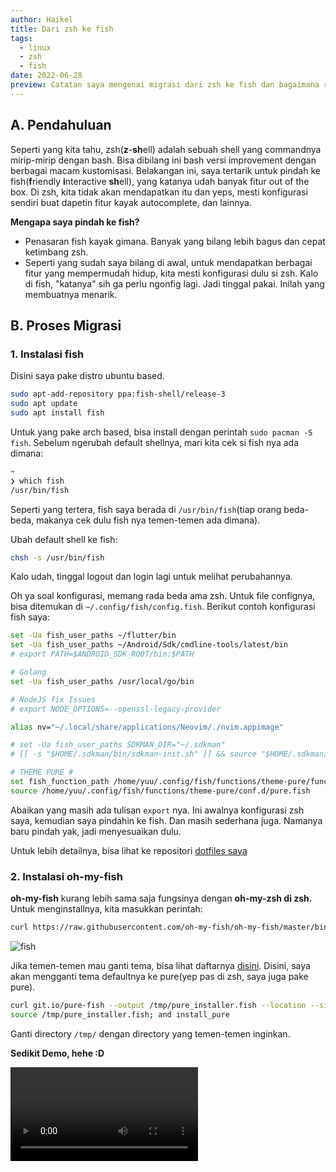 ```yaml
---
author: Haikel
title: Dari zsh ke fish
tags:
  - linux
  - zsh
  - fish
date: 2022-06-28
preview: Catatan saya mengenai migrasi dari zsh ke fish dan bagaimana rasanya
---
```


## A. Pendahuluan

Seperti yang kita tahu, zsh(**z**-**sh**ell) adalah sebuah shell yang commandnya mirip-mirip dengan bash. Bisa dibilang ini bash versi improvement dengan berbagai macam kustomisasi. Belakangan ini, saya tertarik untuk pindah ke fish(**f**riendly **i**nteractive **sh**ell), yang katanya udah banyak fitur out of the box. Di zsh, kita tidak akan mendapatkan itu dan yeps, mesti konfigurasi sendiri buat dapetin fitur kayak autocomplete, dan lainnya.

**Mengapa saya pindah ke fish?**

- Penasaran fish kayak gimana. Banyak yang bilang lebih bagus dan cepat ketimbang zsh.
- Seperti yang sudah saya bilang di awal, untuk mendapatkan berbagai fitur yang mempermudah hidup, kita mesti konfigurasi dulu si zsh. Kalo di fish, "katanya" sih ga perlu ngonfig lagi. Jadi tinggal pakai. Inilah yang membuatnya menarik.

## B. Proses Migrasi

### 1. Instalasi fish

Disini saya pake distro ubuntu based.

```bash
sudo apt-add-repository ppa:fish-shell/release-3
sudo apt update
sudo apt install fish
```

Untuk yang pake arch based, bisa install dengan perintah `sudo pacman -S fish`. Sebelum ngerubah default shellnya, mari kita cek si fish nya ada dimana:

```bash
~
❯ which fish
/usr/bin/fish
```

Seperti yang tertera, fish saya berada di `/usr/bin/fish`(tiap orang beda-beda, makanya cek dulu fish nya temen-temen ada dimana).

Ubah default shell ke fish:

```bash
chsh -s /usr/bin/fish
```

Kalo udah, tinggal logout dan login lagi untuk melihat perubahannya.

Oh ya soal konfigurasi, memang rada beda ama zsh. Untuk file confignya, bisa ditemukan di `~/.config/fish/config.fish`. Berikut contoh konfigurasi fish saya:

```bash
set -Ua fish_user_paths ~/flutter/bin
set -Ua fish_user_paths ~/Android/Sdk/cmdline-tools/latest/bin
# export PATH=$ANDROID_SDK_ROOT/bin:$PATH

# Golang
set -Ua fish_user_paths /usr/local/go/bin

# NodeJS fix Issues
# export NODE_OPTIONS=--openssl-legacy-provider

alias nv="~/.local/share/applications/Neovim/./nvim.appimage"

# set -Ua fish_user_paths SDKMAN_DIR="~/.sdkman"
# [[ -s "$HOME/.sdkman/bin/sdkman-init.sh" ]] && source "$HOME/.sdkman/bin/sdkman-init.sh"

# THEME PURE #
set fish_function_path /home/yuu/.config/fish/functions/theme-pure/functions/ $fish_function_path
source /home/yuu/.config/fish/functions/theme-pure/conf.d/pure.fish
```

Abaikan yang masih ada tulisan `export` nya. Ini awalnya konfigurasi zsh saya, kemudian saya pindahin ke fish. Dan masih sederhana juga. Namanya baru pindah yak, jadi menyesuaikan dulu.

Untuk lebih detailnya, bisa lihat ke repositori [dotfiles saya](https://github.com/haikelz/dotfiles/blob/master/new-bspwm/.config/fish/config.fish)

### 2. Instalasi oh-my-fish

**oh-my-fish** kurang lebih sama saja fungsinya dengan **oh-my-zsh di zsh.** Untuk menginstallnya, kita masukkan perintah:

```bash
curl https://raw.githubusercontent.com/oh-my-fish/oh-my-fish/master/bin/install | fish
```

![fish](https://i.ibb.co/VD8hhht/oh-my-fish.png)

Jika temen-temen mau ganti tema, bisa lihat daftarnya [disini](https://github.com/oh-my-fish/oh-my-fish/blob/master/docs/Themes.md). Disini, saya akan mengganti tema defaultnya ke pure(yep pas di zsh, saya juga pake pure).

```bash
curl git.io/pure-fish --output /tmp/pure_installer.fish --location --silent
source /tmp/pure_installer.fish; and install_pure
```

Ganti directory `/tmp/` dengan directory yang temen-temen inginkan.

**Sedikit Demo, hehe :D**

<Video link="https://streamable.com/e/j7ac0d" title="Fish Demo" />

### 3. Uninstall zsh dan oh-my-zsh

Sebenarnya ini opsional, tapi karena default shellnya udah di fish, maka saya uninstall zsh beserta oh-my-zsh nya.

```bash
sudo apt --purge remove zsh
```

![Uninstall zsh](https://i.ibb.co/Yky70GH/uninstall-zsh.png)

Untuk uninstall oh-my-zsh, lakukan cara berikut:

- Pergi ke direktori `~/.oh-my-zsh/tools/`
- Nah disitu ada file yang namanya `uninstall.sh`
- Ubah filenya jadi executable dengan perintah `sudo chmod 777 uninstall.sh`
- Kemudian uninstall oh-my-zsh dengan `./uninstall.sh`

![Uninstall oh-my-zsh](https://i.ibb.co/Gp4JtDt/uninstall-oh-my-zsh.png)

Dia bakal ngembaliin default shellnya ke bash. Dalam hal ini, kita rubah lagi ke fish dengan `chsh -s /usr/bin/fish`

## C. Penutup

Yeps sekian aja catatan ini. So far aman, dan nyaman juga pake fish. Ga terlalu mikirin time execution juga sih seperti kata orang-orang, cuma murni pengen nyoba hal yang baru aja. **Terima kasih 🌸**

### Referensi

- [Fish vs. Zsh vs. Bash and Why You Should Switch to Fish](https://betterprogramming.pub/fish-vs-zsh-vs-bash-reasons-why-you-need-to-switch-to-fish-4e63a66687eb)
- [fish official website](https://fishshell.com/)
